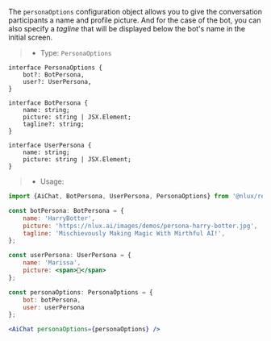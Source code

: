 The `personaOptions` configuration object allows you to give the conversation participants a name and profile picture.
And for the case of the bot, you can also specify a _tagline_ that will be displayed below the bot's name in the
initial screen.

> * Type: `PersonaOptions`

```tsx
interface PersonaOptions {
    bot?: BotPersona,
    user?: UserPersona,
}

interface BotPersona {
    name: string;
    picture: string | JSX.Element;
    tagline?: string;
}

interface UserPersona {
    name: string;
    picture: string | JSX.Element;
}
```

> * Usage:

```jsx
import {AiChat, BotPersona, UserPersona, PersonaOptions} from '@nlux/react';

const botPersona: BotPersona = {
    name: 'HarryBotter',
    picture: 'https://nlux.ai/images/demos/persona-harry-botter.jpg',
    tagline: 'Mischievously Making Magic With Mirthful AI!',
};

const userPersona: UserPersona = {
    name: 'Marissa',
    picture: <span>👩</span>
};

const personaOptions: PersonaOptions = {
    bot: botPersona,
    user: userPersona
};

<AiChat personaOptions={personaOptions} />
```

